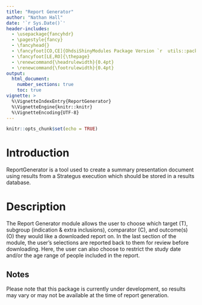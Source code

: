 ```yaml
---
title: "Report Generator"
author: "Nathan Hall"
date: '`r Sys.Date()`'
header-includes:
  - \usepackage{fancyhdr}
  - \pagestyle{fancy}
  - \fancyhead{}
  - \fancyfoot[CO,CE]{OhdsiShinyModules Package Version `r  utils::packageVersion("OhdsiShinyModules")`}
  - \fancyfoot[LE,RO]{\thepage}
  - \renewcommand{\headrulewidth}{0.4pt}
  - \renewcommand{\footrulewidth}{0.4pt}
output:
  html_document:
    number_sections: true
    toc: true
vignette: >
  %\VignetteIndexEntry{ReportGenerator}
  %\VignetteEngine{knitr::knitr}
  %\VignetteEncoding{UTF-8}
---
```

  
```r
knitr::opts_chunk$set(echo = TRUE)
```

# Introduction

ReportGenerator is a tool used to create a summary presentation document using results from a Strategus execution which should be stored in a results database. 

# Description

The Report Generator module allows the user to choose which target (T), subgroup (indication & extra inclusions), comparator (C), and outcome(s) (O) they would like a downloaded report on. In the last section of the module, the user's selections are reported back to them for review before downloading. Here, the user can also choose to restrict the study date and/or the age range of people included in the report. 

## Notes

Please note that this package is currently under development, so results may vary or may not be available at the time of report generation.



